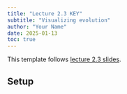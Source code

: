 ```yaml
---
title: "Lecture 2.3 KEY"
subtitle: "Visualizing evolution"
author: "Your Name"
date: 2025-01-13
toc: true
---
```


::: {.callout-note}
This template follows [lecture 2.3 slides](../lecture-slides/lecture2.3-evolution-slides.qmd){target="_blank}.
:::

## Setup
